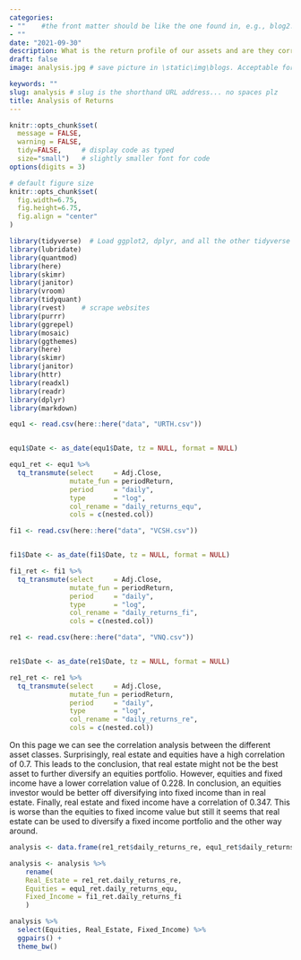 ```yaml
---
categories:  
- ""    #the front matter should be like the one found in, e.g., blog2.md. It cannot be like the normal Rmd we used
- ""
date: "2021-09-30"
description: What is the return profile of our assets and are they correlated? # the title that will show up once someone gets to this page
draft: false
image: analysis.jpg # save picture in \static\img\blogs. Acceptable formats= jpg, jpeg, or png . Your iPhone pics wont work

keywords: ""
slug: analysis # slug is the shorthand URL address... no spaces plz
title: Analysis of Returns
---
```

  



```r
knitr::opts_chunk$set(
  message = FALSE, 
  warning = FALSE, 
  tidy=FALSE,     # display code as typed
  size="small")   # slightly smaller font for code
options(digits = 3)

# default figure size
knitr::opts_chunk$set(
  fig.width=6.75, 
  fig.height=6.75,
  fig.align = "center"
)
```


```r
library(tidyverse)  # Load ggplot2, dplyr, and all the other tidyverse packages
library(lubridate)
library(quantmod)
library(here)
library(skimr)
library(janitor)
library(vroom)
library(tidyquant)
library(rvest)    # scrape websites
library(purrr)  
library(ggrepel)
library(mosaic)
library(ggthemes)
library(here)
library(skimr)
library(janitor)
library(httr)
library(readxl)
library(readr)
library(dplyr)
library(markdown)
```

```r

equ1 <- read.csv(here::here("data", "URTH.csv"))


equ1$Date <- as_date(equ1$Date, tz = NULL, format = NULL)

equ1_ret <- equ1 %>%
  tq_transmute(select     = Adj.Close, 
               mutate_fun = periodReturn, 
               period     = "daily", 
               type       = "log",
               col_rename = "daily_returns_equ",
               cols = c(nested.col)) 

```

```r

fi1 <- read.csv(here::here("data", "VCSH.csv"))


fi1$Date <- as_date(fi1$Date, tz = NULL, format = NULL)

fi1_ret <- fi1 %>%
  tq_transmute(select     = Adj.Close, 
               mutate_fun = periodReturn, 
               period     = "daily", 
               type       = "log",
               col_rename = "daily_returns_fi",
               cols = c(nested.col)) 

```


```r

re1 <- read.csv(here::here("data", "VNQ.csv"))


re1$Date <- as_date(re1$Date, tz = NULL, format = NULL)

re1_ret <- re1 %>%
  tq_transmute(select     = Adj.Close, 
               mutate_fun = periodReturn, 
               period     = "daily", 
               type       = "log",
               col_rename = "daily_returns_re",
               cols = c(nested.col)) 

```

On this page we can see the correlation analysis between the different asset classes. Surprisingly, real estate and equities have a high correlation of 0.7. This leads to the conclusion, that real estate might not be the best asset to further diversify an equities portfolio. However, equities and fixed income have a lower correlation value of 0.228. In conclusion, an equities investor would be better off diversifying into fixed income than in real estate. Finally, real estate and fixed income have a correlation of 0.347. This is worse than the equities to fixed income value but still it seems that real estate can be used to diversify a fixed income portfolio and the other way around.

```r

analysis <- data.frame(re1_ret$daily_returns_re, equ1_ret$daily_returns_equ, fi1_ret$daily_returns_fi)

analysis <- analysis %>% 
    rename(
    Real_Estate = re1_ret.daily_returns_re,
    Equities = equ1_ret.daily_returns_equ,
    Fixed_Income = fi1_ret.daily_returns_fi
    )

analysis %>% 
  select(Equities, Real_Estate, Fixed_Income) %>%
  ggpairs() +
  theme_bw() 

```






